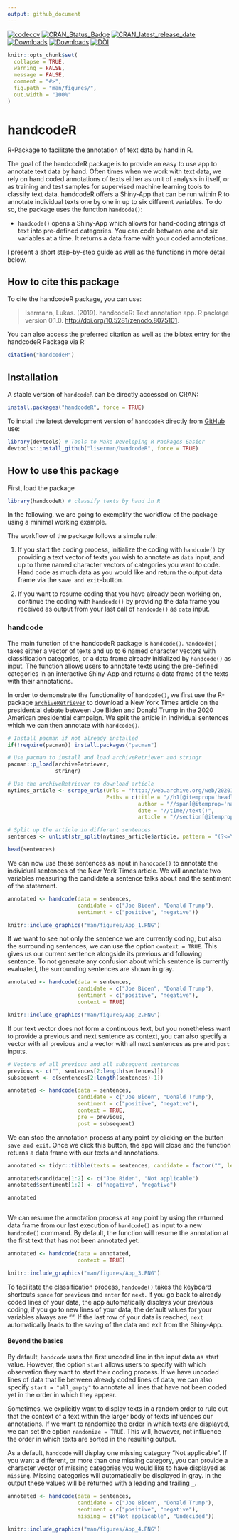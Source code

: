 ```yaml
---
output: github_document
---
```


[![codecov](https://codecov.io/gh/liserman/handcodeR/branch/master/graph/badge.svg?token=GVL875HZ14)](https://app.codecov.io/gh/liserman/handcodeR)
[![CRAN_Status_Badge](https://www.r-pkg.org/badges/version/handcodeR)](https://cran.r-project.org/package=handcodeR)
[![CRAN_latest_release_date](https://www.r-pkg.org/badges/last-release/handcodeR)](https://cran.r-project.org/package=handcodeR)
[![Downloads](https://cranlogs.r-pkg.org/badges/handcodeR)](https://cran.r-project.org/package=handcodeR)
[![Downloads](https://cranlogs.r-pkg.org/badges/grand-total/handcodeR?color=yellow)](https://cran.r-project.org/package=handcodeR)
[![DOI](https://zenodo.org/badge/608736610.svg)](https://zenodo.org/badge/latestdoi/608736610)

```r
knitr::opts_chunk$set(
  collapse = TRUE,
  warning = FALSE,
  message = FALSE,
  comment = "#>",
  fig.path = "man/figures/",
  out.width = "100%"
)
```


# handcodeR

R-Package to facilitate the annotation of text data by hand in R.


The goal of the handcodeR package is to provide an easy to use app to annotate text data by hand. Often times when we work with text data, we rely on hand coded annotations of texts either as unit of analysis in itself, or as training and test samples for supervised machine learning tools to classify text data. handcodeR offers a Shiny-App that can be run within R to annotate individual texts one by one in up to six different variables. To do so, the package uses the function `handcode()`:

- `handcode()` opens a Shiny-App which allows for hand-coding strings of text into pre-defined categories. You can code between one and six variables at a time. It returns a data frame with your coded annotations.


I present a short step-by-step guide as well as the functions in more detail below.


## How to cite this package

To cite the handcodeR package, you can use:

> Isermann, Lukas. (2019). handcodeR: Text annotation app.
> R package version 0.1.0.
> <http://doi.org/10.5281/zenodo.8075101>.

You can also access the preferred citation as well as the bibtex entry for the handcodeR Package via R:

```r
citation("handcodeR")
```




## Installation

A stable version of `handcodeR` can be directly accessed on CRAN:

```R
install.packages("handcodeR", force = TRUE)
```

To install the latest development version of `handcodeR` directly from [GitHub](https://github.com/liserman/handcodeR) use:

```R
library(devtools) # Tools to Make Developing R Packages Easier
devtools::install_github("liserman/handcodeR", force = TRUE)
```

## How to use this package

First, load the package

```R
library(handcodeR) # classify texts by hand in R
```

In the following, we are going to exemplify the workflow of the package using a minimal working example.

The workflow of the package follows a simple rule:

1. If you start the coding process, initialize the coding with `handcode()` by providing a text vector of texts you wish to annotate as `data` input, and up to three named character vectors of categories you want to code. Hand code as much data as you would like and return the output data frame via the `save and exit`-button.

2. If you want to resume coding that you have already been working on, continue the coding with `handcode()` by providing the data frame you received as output from your last call of `handcode()` as `data` input.


### handcode

The main function of the handcodeR package is `handcode()`. `handcode()` takes either a vector of texts and up to 6 named character vectors with classification categories, or a data frame already initialized by `handcode()` as input. The function allows users to annotate texts using the pre-defined categories in an interactive Shiny-App and returns a data frame of the texts with their annotations.

In order to demonstrate the functionality of `handcode()`, we first use the R-package [`archiveRetriever`](https://github.com/liserman/archiveRetriever) to download a New York Times article on the presidential debate between Joe Biden and Donald Trump in the 2020 American presidential campaign. We split the article in individual sentences which we can then annotate with `handcode()`. 

```r
# Install pacman if not already installed
if(!require(pacman)) install.packages("pacman")

# Use pacman to install and load archiveRetriever and stringr
pacman::p_load(archiveRetriever,
               stringr)

# Use the archiveRetriever to download article
nytimes_article <- scrape_urls(Urls = "http://web.archive.org/web/20201001004918/https://www.nytimes.com/2020/09/30/opinion/biden-trump-2020-debate.html",
                               Paths = c(title = "//h1[@itemprop='headline']",
                                         author = "//span[@itemprop='name']",
                                         date = "//time//text()",
                                         article = "//section[@itemprop='articleBody']//p"))

# Split up the article in different sentences
sentences <- unlist(str_split(nytimes_article$article, pattern = "(?<=\\.)\\s"))

head(sentences)
```
We can now use these sentences as input in `handcode()` to annotate the individual sentences of the New York Times article. We will annotate two variables measuring the candidate a sentence talks about and the sentiment of the statement.

```r
annotated <- handcode(data = sentences, 
                      candidate = c("Joe Biden", "Donald Trump"),
                      sentiment = c("positive", "negative"))
```

```r
knitr::include_graphics("man/figures/App_1.PNG")
```


If we want to see not only the sentence we are currently coding, but also the surrounding sentences, we can use the option `context = TRUE`. This gives us our current sentence alongside its previous and following sentence. To not generate any confusion about which sentence is currently evaluated, the surrounding sentences are shown in gray.

```r
annotated <- handcode(data = sentences, 
                      candidate = c("Joe Biden", "Donald Trump"),
                      sentiment = c("positive", "negative"),
                      context = TRUE)
```

```r
knitr::include_graphics("man/figures/App_2.PNG")
```

If our text vector does not form a continuous text, but you nonetheless want to provide a previous and next sentence as context, you can also specify a vector with all previous and a vector with all next sentences as `pre` and `post` inputs.

```r
# Vectors of all previous and all subsequent sentences
previous <- c("", sentences[2:length(sentences)])
subsequent <- c(sentences[2:length(sentences)-1])

annotated <- handcode(data = sentences,
                      candidate = c("Joe Biden", "Donald Trump"),
                      sentiment = c("positive", "negative"),
                      context = TRUE,
                      pre = previous,
                      post = subsequent)
```


We can stop the annotation process at any point by clicking on the button `save and exit`. Once we click this button, the app will close and the function returns a data frame with our texts and annotations. 

```r
annotated <- tidyr::tibble(texts = sentences, candidate = factor("", levels = c("", "Not applicable", "Joe Biden", "Donald Trump")), sentiment = factor("", levels = c("", "Not applicable", "positive", "negative")))

annotated$candidate[1:2] <- c("Joe Biden", "Not applicable")
annotated$sentiment[1:2] <- c("negative", "negative")
```

```r
annotated
```

```r
```


We can resume the annotation process at any point by using the returned data frame from our last execution of `handcode()` as input to a new `handcode()` command. By default, the function will resume the annotation at the first text that has not been annotated yet. 

```r
annotated <- handcode(data = annotated,
                      context = TRUE)
```

```r
knitr::include_graphics("man/figures/App_3.PNG")
```


To facilitate the classification process, `handcode()` takes the keyboard shortcuts `space` for `previous` and `enter` for `next`. If you go back to already coded lines of your data, the app automatically displays your previous coding, if you go to new lines of your data, the default values for your variables always are "". If the last row of your data is reached, `next` automatically leads to the saving of the data and exit from the Shiny-App.  


#### Beyond the basics

By default, `handcode` uses the first uncoded line in the input data as start value. However, the option `start` allows users to specify with which observation they want to start their coding process. If we have uncoded lines of data that lie between already coded lines of data, we can also specify `start = "all_empty"` to annotate all lines that have not been coded yet in the order in which they appear.

Sometimes, we explicitly want to display texts in a random order to rule out that the context of a text within the larger body of texts influences our annotations. If we want to randomize the order in which texts are displayed, we can set the option `randomize = TRUE`. This will, however, not influence the order in which texts are sorted in the resulting output.

As a default, `handcode` will display one missing category "Not applicable". If you want a different, or more than one missing category, you can provide a character vector of missing categories you would like to have displayed as `missing`. Missing categories will automatically be displayed in gray. In the output these values will be returned with a leading and trailing `_`.


```r
annotated <- handcode(data = sentences, 
                      candidate = c("Joe Biden", "Donald Trump"),
                      sentiment = c("positive", "negative"),
                      missing = c("Not applicable", "Undecided"))
```
```r
knitr::include_graphics("man/figures/App_4.PNG")
```






